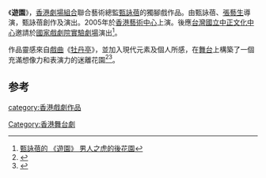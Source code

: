 《'''遊園'''》，[[香港|香港]][[劇場組合|劇場組合]]聯合藝術總監[[甄詠蓓|甄詠蓓]]的獨腳戲作品。由甄詠蓓、[[張藝生|張藝生]]導演，甄詠蓓創作及演出。2005年於[[香港藝術中心|香港藝術中心]]上演。後應[[台灣|台灣]][[國立中正文化中心|國立中正文化中心]]邀請於[[國家戲劇院實驗劇場|國家戲劇院實驗劇場]]演出<ref>[http://paper.wenweipo.com/2006/04/09/YC0604090001.htm 甄詠蓓的 《遊園》 男人之虎的後花園]</ref>。

作品靈感來自[[戲曲|戲曲]]《[[牡丹亭|牡丹亭]]》，並加入現代元素及個人所感，在[[舞台|舞台]]上構築了一個充滿想像力和表演力的迷離花園<ref>{{Cite web|title=【戏博会——工作坊】香港甄咏蓓工作坊《游园》片段昨日上演 11/06/2009|url=http://iti-apb.sta.edu.cn/63/c8/c3673a91080/page.htm|accessdate=2020-12-23|work=iti-apb.sta.edu.cn}}</ref><ref>{{Cite web|title=杜麗娘的現代驚夢 甄詠蓓《遊園》 獨角演出女性情愛壓抑 ｜ PAR 表演藝術雜誌|url=https://par.npac-ntch.org/tw/article/doc-%E6%9D%9C%E9%BA%97%E5%A8%98%E7%9A%84%E7%8F%BE%E4%BB%A3%E9%A9%9A%E5%A4%A2-%E7%94%84%E8%A9%A0%E8%93%93%E3%80%8A%E9%81%8A%E5%9C%92%E3%80%8B-%E7%8D%A8%E8%A7%92%E6%BC%94%E5%87%BA%E5%A5%B3%E6%80%A7%E6%83%85%E6%84%9B%E5%A3%93%E6%8A%91-d99eph3myz|accessdate=2020-12-23|work=par.npac-ntch.org|language=zh-TW}}</ref>。

==参考==
{{reflist}}
[[Category:香港舞台劇|Category:香港舞台劇]]
[[category:香港戲劇作品|category:香港戲劇作品]]